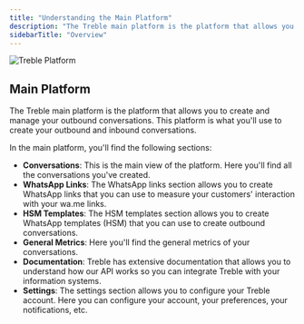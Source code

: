 ```yaml
---
title: "Understanding the Main Platform"
description: "The Treble main platform is the platform that allows you to create and manage your WhatsApp conversations."
sidebarTitle: "Overview"
---
```


<img src="/images/treble-platform.png" alt="Treble Platform" />

## Main Platform

The Treble main platform is the platform that allows you to create and manage your outbound conversations. This platform is what you'll use to create your outbound and inbound conversations.

In the main platform, you'll find the following sections:

- **Conversations**: This is the main view of the platform. Here you'll find all the conversations you've created.
- **WhatsApp Links**: The WhatsApp links section allows you to create WhatsApp links that you can use to measure your customers' interaction with your wa.me links.
- **HSM Templates**: The HSM templates section allows you to create WhatsApp templates (HSM) that you can use to create outbound conversations.
- **General Metrics**: Here you'll find the general metrics of your conversations.
- **Documentation**: Treble has extensive documentation that allows you to understand how our API works so you can integrate Treble with your information systems.
- **Settings**: The settings section allows you to configure your Treble account. Here you can configure your account, your preferences, your notifications, etc. 